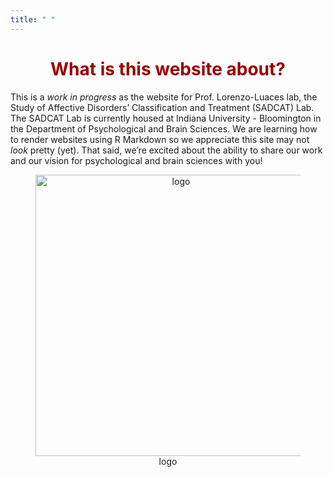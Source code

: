 ```yaml
---
title: " "
---
```


<center>
<h1 style="color:#990000">**What is this website about?**</h1>
</center>

This is a *work in progress* as the website for Prof. Lorenzo-Luaces lab, the Study of Affective Disorders' Classification and Treatment (SADCAT) Lab.  The SADCAT Lab is currently housed at Indiana University - Bloomington in the Department of Psychological and Brain Sciences. We are learning how to render websites using R Markdown so we appreciate this site may not *look* pretty (yet). That said, we're excited about the ability to share our work and our vision for psychological and brain sciences with you!
<center>
![logo](pictures/logo.png){height=450px width=450px}
</center>
